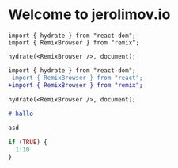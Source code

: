 # Welcome to jerolimov.io

```tsx filename:sd {2}
import { hydrate } from "react-dom";
import { RemixBrowser } from "remix";

hydrate(<RemixBrowser />, document);
```

```diff
import { hydrate } from "react-dom";
-import { RemixBrowser } from "react";
+import { RemixBrowser } from "remix";

hydrate(<RemixBrowser />, document);
```

```markdown
# hallo

asd
```

```r attr.source='.numberLines startFrom="5"'}
if (TRUE) {
  1:10
}
```
